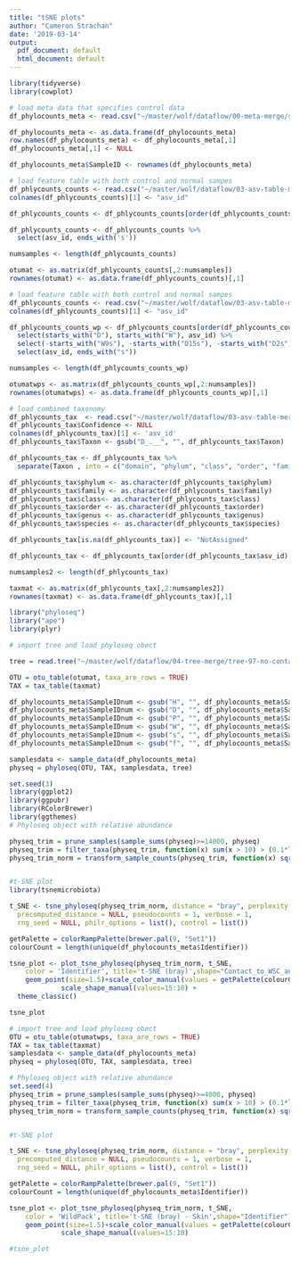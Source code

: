 ```yaml
---
title: "tSNE plots"
author: "Cameron Strachan"
date: '2019-03-14'
output:
  pdf_document: default
  html_document: default
---
```



```r
library(tidyverse)
library(cowplot)
```


```r
# load meta data that specifies control data
df_phylocounts_meta <- read.csv("~/master/wolf/dataflow/00-meta-merge/sample-metadata-sub.csv")

df_phylocounts_meta <- as.data.frame(df_phylocounts_meta)
row.names(df_phylocounts_meta) <- df_phylocounts_meta[,1]
df_phylocounts_meta[,1] <- NULL

df_phylocounts_meta$SampleID <- rownames(df_phylocounts_meta)
```


```r
# load feature table with both control and normal sampes
df_phlycounts_counts <- read.csv("~/master/wolf/dataflow/03-asv-table-merge/feature-table-97-no-contam.txt", sep = '\t', skip = 1)
colnames(df_phlycounts_counts)[1] <- "asv_id"

df_phlycounts_counts <- df_phlycounts_counts[order(df_phlycounts_counts$asv_id),] 

df_phlycounts_counts <- df_phlycounts_counts %>%
  select(asv_id, ends_with('s'))

numsamples <- length(df_phlycounts_counts)

otumat <- as.matrix(df_phlycounts_counts[,2:numsamples])
rownames(otumat) <- as.data.frame(df_phlycounts_counts)[,1]
```

```r
# load feature table with both control and normal sampes
df_phlycounts_counts <- read.csv("~/master/wolf/dataflow/03-asv-table-merge/feature-table-97-no-contam.txt", sep = '\t', skip = 1)
colnames(df_phlycounts_counts)[1] <- "asv_id"

df_phlycounts_counts_wp <- df_phlycounts_counts[order(df_phlycounts_counts$asv_id),] %>%
  select(starts_with("D"), starts_with("W"), asv_id) %>%
  select(-starts_with("W9s"), -starts_with("D15s"), -starts_with("D2s"), -starts_with("D14s"), -starts_with("D13s"), -starts_with("D1s"), -starts_with("W4s"), -starts_with("W13s"), -starts_with("W16s"), -starts_with("W1s"), -starts_with("W14s"), -starts_with("W3s")) %>%
  select(asv_id, ends_with("s"))

numsamples <- length(df_phlycounts_counts_wp)

otumatwps <- as.matrix(df_phlycounts_counts_wp[,2:numsamples])
rownames(otumatwps) <- as.data.frame(df_phlycounts_counts_wp)[,1]
```



```r
# load combined taxonomy
df_phlycounts_tax  <- read.csv("~/master/wolf/dataflow/03-asv-table-merge/taxonomy-no-contam.tsv", sep = '\t')
df_phlycounts_tax$Confidence <- NULL
colnames(df_phlycounts_tax)[1] <- 'asv_id'
df_phlycounts_tax$Taxon <- gsub("D_.__", "", df_phlycounts_tax$Taxon)

df_phlycounts_tax <- df_phlycounts_tax %>%
  separate(Taxon , into = c("domain", "phylum", "class", "order", "family", "genus", "species"), sep = ";")

df_phlycounts_tax$phylum <- as.character(df_phlycounts_tax$phylum)
df_phlycounts_tax$family <- as.character(df_phlycounts_tax$family)
df_phlycounts_tax$class<- as.character(df_phlycounts_tax$class)
df_phlycounts_tax$order <- as.character(df_phlycounts_tax$order)
df_phlycounts_tax$genus <- as.character(df_phlycounts_tax$genus)
df_phlycounts_tax$species <- as.character(df_phlycounts_tax$species)

df_phlycounts_tax[is.na(df_phlycounts_tax)] <- "NotAssigned"

df_phlycounts_tax <- df_phlycounts_tax[order(df_phlycounts_tax$asv_id),] 

numsamples2 <- length(df_phlycounts_tax)

taxmat <- as.matrix(df_phlycounts_tax[,2:numsamples2])
rownames(taxmat) <- as.data.frame(df_phlycounts_tax)[,1]
```

```r
library("phyloseq")
library("ape")
library(plyr)

# import tree and load phyloseq obect

tree = read.tree("~/master/wolf/dataflow/04-tree-merge/tree-97-no-contam.nwk")

OTU = otu_table(otumat, taxa_are_rows = TRUE)
TAX = tax_table(taxmat)

df_phylocounts_meta$SampleIDnum <- gsub("H", "", df_phylocounts_meta$SampleID)
df_phylocounts_meta$SampleIDnum <- gsub("D", "", df_phylocounts_meta$SampleIDnum)
df_phylocounts_meta$SampleIDnum <- gsub("P", "", df_phylocounts_meta$SampleIDnum)
df_phylocounts_meta$SampleIDnum <- gsub("W", "", df_phylocounts_meta$SampleIDnum)
df_phylocounts_meta$SampleIDnum <- gsub("s", "", df_phylocounts_meta$SampleIDnum)
df_phylocounts_meta$SampleIDnum <- gsub("f", "", df_phylocounts_meta$SampleIDnum)

samplesdata <- sample_data(df_phylocounts_meta)
physeq = phyloseq(OTU, TAX, samplesdata, tree)
```


```r
set.seed(3)
library(ggplot2)
library(ggpubr)
library(RColorBrewer)
library(ggthemes)
# Phyloseq object with relative abundance

physeq_trim = prune_samples(sample_sums(physeq)>=14000, physeq)
physeq_trim = filter_taxa(physeq_trim, function(x) sum(x > 10) > (0.1*length(x)), TRUE)
physeq_trim_norm = transform_sample_counts(physeq_trim, function(x) sqrt(x / sum(x)))


#t-SNE plot 
library(tsnemicrobiota)

t_SNE <- tsne_phyloseq(physeq_trim_norm, distance = "bray", perplexity = 25,
  precomputed_distance = NULL, pseudocounts = 1, verbose = 1,
  rng_seed = NULL, philr_options = list(), control = list())

getPalette = colorRampPalette(brewer.pal(9, "Set1"))
colourCount = length(unique(df_phylocounts_meta$Identifier))

tsne_plot <- plot_tsne_phyloseq(physeq_trim_norm, t_SNE,
    color = 'Identifier', title='t-SNE (bray)',shape="Contact_to_WSC_animals") +
    geom_point(size=1.5)+scale_color_manual(values = getPalette(colourCount)) +
             scale_shape_manual(values=15:18) + 
  theme_classic()

tsne_plot
```


```r
# import tree and load phyloseq obect
OTU = otu_table(otumatwps, taxa_are_rows = TRUE)
TAX = tax_table(taxmat)
samplesdata <- sample_data(df_phylocounts_meta)
physeq = phyloseq(OTU, TAX, samplesdata, tree)
```


```r
# Phyloseq object with relative abundance
set.seed(4)
physeq_trim = prune_samples(sample_sums(physeq)>=4000, physeq)
physeq_trim = filter_taxa(physeq_trim, function(x) sum(x > 10) > (0.1*length(x)), TRUE)
physeq_trim_norm = transform_sample_counts(physeq_trim, function(x) sqrt(x / sum(x)))


#t-SNE plot 

t_SNE <- tsne_phyloseq(physeq_trim_norm, distance = "bray", perplexity = 10,
  precomputed_distance = NULL, pseudocounts = 1, verbose = 1,
  rng_seed = NULL, philr_options = list(), control = list())

getPalette = colorRampPalette(brewer.pal(9, "Set1"))
colourCount = length(unique(df_phylocounts_meta$Identifier))

tsne_plot <- plot_tsne_phyloseq(physeq_trim_norm, t_SNE,
    color = 'WildPack', title='t-SNE (bray) - Skin',shape="Identifier") +
    geom_point(size=1.5)+scale_color_manual(values = getPalette(colourCount)) +
             scale_shape_manual(values=15:18)

#tsne_plot
```

